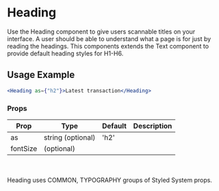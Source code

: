 # Heading

Use the Heading component to give users scannable titles on your interface. A user should be able to understand what a page is for just by reading the headings. This components extends the Text component to provide default heading styles for H1-H6.


## Usage Example

```jsx live
<Heading as={"h2"}>Latest transaction</Heading>
```

### Props


<Table>
  <thead>
  <tr>
    <th>Prop</th>
    <th>Type</th>
    <th>Default</th>
    <th>Description</th>
  </tr>
  </thead>
  <tbody>
  <tr><td>as</td><td>string (optional)</td><td>'h2'</td><td></td></tr>
  <tr><td>fontSize</td><td>(optional)</td><td></td><td></td></tr>
    </tbody>
    </Table>

<br></br>Heading uses COMMON, TYPOGRAPHY groups of Styled System props.

